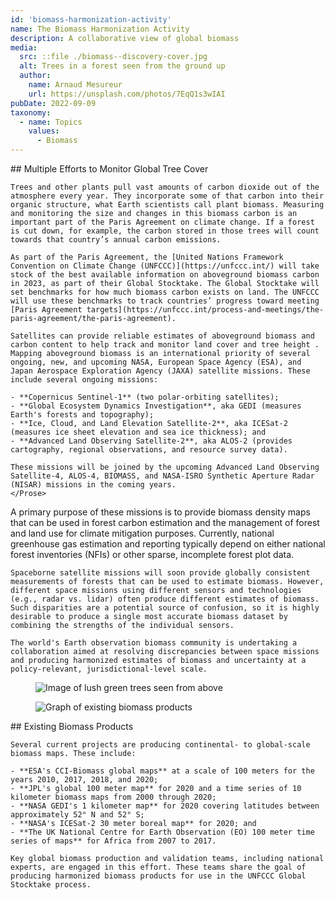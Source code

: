```yaml
---
id: 'biomass-harmonization-activity'
name: The Biomass Harmonization Activity
description: A collaborative view of global biomass
media:
  src: ::file ./biomass--discovery-cover.jpg
  alt: Trees in a forest seen from the ground up
  author:
    name: Arnaud Mesureur
    url: https://unsplash.com/photos/7EqQ1s3wIAI
pubDate: 2022-09-09
taxonomy:
  - name: Topics
    values:
      - Biomass
---
```


<Block>
  <Prose>
    ## Multiple Efforts to Monitor Global Tree Cover

    Trees and other plants pull vast amounts of carbon dioxide out of the atmosphere every year. They incorporate some of that carbon into their organic structure, what Earth scientists call plant biomass. Measuring and monitoring the size and changes in this biomass carbon is an important part of the Paris Agreement on climate change. If a forest is cut down, for example, the carbon stored in those trees will count towards that country’s annual carbon emissions.  
    
    As part of the Paris Agreement, the [United Nations Framework Convention on Climate Change (UNFCCC)](https://unfccc.int/) will take stock of the best available information on aboveground biomass carbon in 2023, as part of their Global Stocktake. The Global Stocktake will set benchmarks for how much biomass carbon exists on land. The UNFCCC will use these benchmarks to track countries’ progress toward meeting [Paris Agreement targets](https://unfccc.int/process-and-meetings/the-paris-agreement/the-paris-agreement).  
    
    Satellites can provide reliable estimates of aboveground biomass and carbon content to help track and monitor land cover and tree height . Mapping aboveground biomass is an international priority of several ongoing, new, and upcoming NASA, European Space Agency (ESA), and Japan Aerospace Exploration Agency (JAXA) satellite missions. These include several ongoing missions:

    - **Copernicus Sentinel-1** (two polar-orbiting satellites);
    - **Global Ecosystem Dynamics Investigation**, aka GEDI (measures Earth's forests and topography);
    - **Ice, Cloud, and Land Elevation Satellite-2**, aka ICESat-2 (measures ice sheet elevation and sea ice thickness); and
    - **Advanced Land Observing Satellite-2**, aka ALOS-2 (provides cartography, regional observations, and resource survey data).

    These missions will be joined by the upcoming Advanced Land Observing Satellite-4, ALOS-4, BIOMASS, and NASA-ISRO Synthetic Aperture Radar (NISAR) missions in the coming years.
    </Prose>
</Block>

<Block>
  <Prose>
    A primary purpose of these missions is to provide biomass density maps that can be used in forest carbon estimation and the management of forest and land use for climate mitigation purposes. Currently, national greenhouse gas estimation and reporting typically depend on either national forest inventories (NFIs) or other sparse, incomplete forest plot data.  
    
    Spaceborne satellite missions will soon provide globally consistent measurements of forests that can be used to estimate biomass. However, different space missions using different sensors and technologies (e.g., radar vs. lidar) often produce different estimates of biomass. Such disparities are a potential source of confusion, so it is highly desirable to produce a single most accurate biomass dataset by combining the strengths of the individual sensors.  
    
    The world's Earth observation biomass community is undertaking a collaboration aimed at resolving discrepancies between space missions and producing harmonized estimates of biomass and uncertainty at a policy-relevant, jurisdictional-level scale.
  </Prose>
  <Figure>
    <Image
      src={new URL('./biomass-trees.jpg', import.meta.url).href}
      alt='Image of lush green trees seen from above'
    />
  </Figure>
</Block>

<Block>
  <Figure>
    <Image
      src={new URL('./biomass-products.png', import.meta.url).href}
      alt='Graph of existing biomass products'
    />
  </Figure>
  <Prose>
    ## Existing Biomass Products
 
    Several current projects are producing continental- to global-scale biomass maps. These include:
    
    - **ESA's CCI-Biomass global maps** at a scale of 100 meters for the years 2010, 2017, 2018, and 2020;
    - **JPL's global 100 meter map** for 2020 and a time series of 10 kilometer biomass maps from 2000 through 2020;
    - **NASA GEDI's 1 kilometer map** for 2020 covering latitudes between approximately 52° N and 52° S;
    - **NASA's ICESat-2 30 meter boreal map** for 2020; and
    - **The UK National Centre for Earth Observation (EO) 100 meter time series of maps** for Africa from 2007 to 2017.
    
    Key global biomass production and validation teams, including national experts, are engaged in this effort. These teams share the goal of producing harmonized biomass products for use in the UNFCCC Global Stocktake process.
  </Prose>
</Block>
